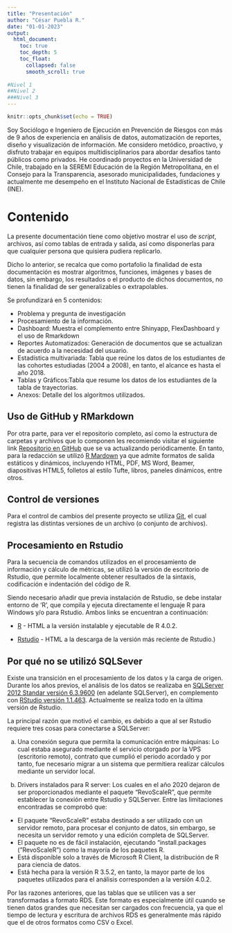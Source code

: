```yaml
---
title: "Presentación"
author: "César Puebla R."
date: "01-01-2023"
output: 
  html_document:
    toc: true
    toc_depth: 5
    toc_float:
      collapsed: false
      smooth_scroll: true
      
#Nivel 1
##Nivel 2
###Nivel 3
---
```


```r
knitr::opts_chunk$set(echo = TRUE)
```


Soy Sociólogo e Ingeniero de Ejecución en Prevención de Riesgos con más de 9 años de experiencia en análisis de datos, automatización de reportes, diseño y visualización de información. Me considero metódico, proactivo, y disfruto trabajar en equipos multidisciplinarios para abordar desafíos tanto públicos como privados. He coordinado proyectos en la Universidad de Chile, trabajado en la SEREMI Educación de la Región Metropolitana, en el Consejo para la Transparencia, asesorado municipalidades, fundaciones y actualmente me desempeño en el Instituto Nacional de Estadísticas de Chile (INE).

# Contenido {.unnumbered}

La presente documentación tiene como objetivo mostrar el uso de *script*, archivos, así como tablas de entrada y salida, así como disponerlas para que cualquier persona que quisiera pudiera replicarlo. 

Dicho lo anterior, se recalca que como portafolio la finalidad de esta documentación es mostrar algoritmos, funciones, imágenes y bases de datos, sin embargo, los resultados o el producto de dichos documentos, no tienen la finalidad de ser generalizables o extrapolables. 

Se profundizará en 5 contenidos:

- Problema y pregunta de investigación
- Procesamiento de la información.
- Dashboard: Muestra el complemento entre Shinyapp, FlexDashboard y el uso de Rmarkdown
- Reportes Automatizados: Generación de documentos que se actualizan de acuerdo a la necesidad del usuario.
- Estadística multivariada: Tabla que reúne los datos de los estudiantes de las cohortes estudiadas (2004 a 2008), en tanto, el alcance es hasta el año 2018. 
- Tablas y Gráficos:Tabla que resume los datos de los estudiantes de la tabla de trayectorias.
- Anexos: Detalle del los algoritmos utilizados.



## Uso de GitHub y RMarkdown {.unnumbered}

Por otra parte, para ver el repositorio completo, así como la estructura de carpetas y archivos que lo componen les recomiendo visitar el siguiente link [Repositorio en GitHub](https://github.com/Pueblac/portafolio) que se va actualizando periódicamente. En tanto, para la redacción se utilizó  [R Mardown](https://rmarkdown.rstudio.com/) ya que admite formatos de salida estáticos y dinámicos, incluyendo HTML, PDF, MS Word, Beamer, diapositivas HTML5, folletos al estilo Tufte, libros, paneles dinámicos, entre otros.   

## Control de versiones {.unnumbered}

Para el control de cambios del presente proyecto se utiliza [Git](https://git-scm.com/), el cual registra las distintas versiones de un archivo (o conjunto de archivos). 


## Procesamiento en Rstudio

Para la secuencia de comandos utilizados en el procesamiento de información y cálculo de métricas, se utilizó la versión de escritorio de Rstudio, que permite localmente obtener resultados de la sintaxis, codificación e indentación del código de R. 

Siendo necesario añadir que previa instalación de Rstudio, se debe instalar entorno de 'R', que compila y ejecuta directamente el lenguaje R para Windows y/o para Rstudio. Ambos links se encuentran a continuación:


- [R](https://cran.r-project.org/bin/windows/base/) - HTML a la versión instalable y ejecutable de R 4.0.2. 

- [Rstudio](https://rstudio.com/products/rstudio/download/#download) - HTML a la descarga de la versión más reciente de Rstudio.)


## Por qué no se utilizó SQLSever

Existe una transición en el procesamiento de los datos y la carga de origen. Durante los años previos, el análisis de los datos se realizaba  en [SQLServer 2012 Standar versión 6.3.9600](https://www.microsoft.com/en-us/download/details.aspx?id=56040) (en adelante SQLServer), en complemento con [RStudio versión 1.1.463](https://rstudio.com/products/rstudio/older-versions/). Actualmente se realiza todo en la última versión de Rstudio.  

La principal razón que motivó el cambio, es debido a que al ser Rstudio requiere tres cosas para conectarse a SQLServer:

a. Una conexión segura que permita la comunicación entre máquinas: Lo cual estaba asegurado mediante el servicio otorgado por la VPS (escritorio remoto), contrato que cumplió el periodo acordado y por tanto, fue necesario migrar a un sistema que permitiera realizar cálculos mediante un servidor local.

b. Drivers instalados para R server: Los cuales en el año 2020 dejaron de ser proporcionados mediante el paquete "RevoScaleR", que permite establecer la conexión entre Rstudio y SQLServer. Entre las limitaciones encontradas se comprobó que:  
  - El paquete "RevoScaleR" estaba destinado a ser utilizado con un servidor remoto, para procesar el conjunto de datos, sin embargo, se necesita un servidor remoto y una edición completa de SQLServer. 
  - El paquete no es de fácil instalación, ejecutando "install.packages ("RevoScaleR") como la mayoría de los paquetes R.
  - Está disponible solo a través de Microsoft R Client, la distribución de R para ciencia de datos.
  - Está hecha para la versión R 3.5.2, en tanto, la mayor parte de los paquetes utilizados para el análisis corresponden a la versión 4.0.2.

Por las razones anteriores, que las tablas que se utilicen vas a ser transformadas a formato RDS. Este formato es especialmente útil cuando se tienen datos grandes que necesitan ser cargados con frecuencia, ya que el tiempo de lectura y escritura de archivos RDS es generalmente más rápido que el de otros formatos como CSV o Excel.






